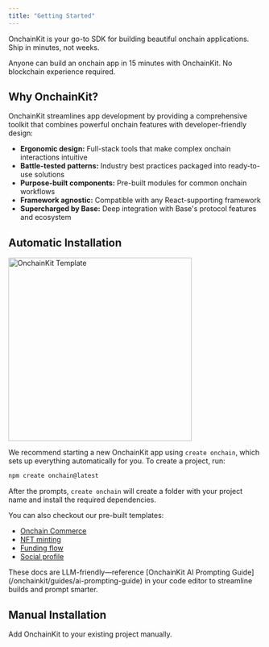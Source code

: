 ```yaml
---
title: "Getting Started"
---
```




OnchainKit is your go-to SDK for building beautiful onchain applications. Ship in minutes, not weeks.

Anyone can build an onchain app in 15 minutes with OnchainKit. No blockchain experience required.

## Why OnchainKit?

OnchainKit streamlines app development by providing a comprehensive toolkit that combines powerful onchain features with developer-friendly design:

- **Ergonomic design:** Full-stack tools that make complex onchain interactions intuitive
- **Battle-tested patterns:** Industry best practices packaged into ready-to-use solutions
- **Purpose-built components:** Pre-built modules for common onchain workflows
- **Framework agnostic:** Compatible with any React-supporting framework
- **Supercharged by Base:** Deep integration with Base's protocol features and ecosystem

## Automatic Installation

<Frame>
<img
  alt="OnchainKit Template"
  src="/images/onchainkit/quickstart.png"
  height="364"
/>
</Frame>

We recommend starting a new OnchainKit app using `create onchain`, which sets up everything automatically for you. To create a project, run:

```bash Terminal
npm create onchain@latest
```

After the prompts, `create onchain` will create a folder with your project name and install the required dependencies.

You can also checkout our pre-built templates:

- [Onchain Commerce](https://onchain-commerce-template.vercel.app/)
- [NFT minting](https://ock-mint.vercel.app/)
- [Funding flow](https://github.com/fakepixels/fund-component)
- [Social profile](https://github.com/fakepixels/ock-identity)

<Check>
  These docs are LLM-friendly—reference [OnchainKit AI Prompting Guide](/onchainkit/guides/ai-prompting-guide) in your code editor to streamline builds and prompt smarter.
</Check>

## Manual Installation

Add OnchainKit to your existing project manually.

<InstallationOptions />

<StartBuilding />

